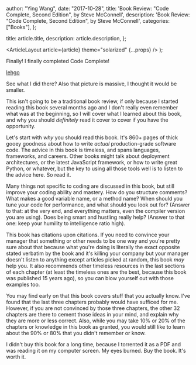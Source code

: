 
  author: "Ying Wang",
  date: "2017-10-28",
  title: 'Book Review: "Code Complete, Second Edition", by Steve McConnell',
  description:
    'Book Review: "Code Complete, Second Edition", by Steve McConnell',
  categories: ["Books"],
};

  title: article.title,
  description: article.description,
};

  <ArticleLayout article={article} theme="solarized" {...props} />
);

Finally! I finally completed Code Complete!

[lehgo](/img/posts/2017/10/28/code_complete_second_edition_1.png)

See what I did there? Also that picture is massive, I thought it would be smaller.

This isn't going to be a traditional book review, if only because I started reading this book several months ago and I don't really even remember what was at the beginning, so I will cover what I learned about this book, and why you should _definitely_ read it cover to cover if you have the opportunity.

Let's start with _why_ you should read this book. It's 860+ pages of thick gooey goodness about how to write _actual_ production-grade software code. The advice in this book is timeless, and spans languages, frameworks, and careers. Other books might talk about deployment architectures, or the latest JavaScript framework, or how to write great Python, or whatever, but the key to using all those tools well is to listen to the advice here. So read it.

Many things not specific to coding are discussed in this book, but still improve your coding ability and mastery. How do you structure comments? What makes a good variable name, or a method name? When should you tune your code for performance, and what should you look out for? (Answer to that: at the very end, and everything matters, even the compiler version you are using). Does being smart and hustling really help? (Answer to that one: keep your humility to intelligence ratio high).

This book has citations upon citations. If you need to convince your manager that something or other needs to be one way and you're pretty sure about that because what you're doing is literally the exact opposite stated verbatim by the book and it's killing your company but your manager doesn't listen to anything except articles picked at random, this book _may_ help you. It also recommends other timeless resources in the last sections of each chapter (at least the timeless ones are the best, because this book was published 15 years ago), so you can blow yourself out with those examples too.

You may find early on that this book covers stuff that you actually know. I've found that the last three chapters probably would have sufficed for me. However, if you are not convinced by those three chapters, the other 32 chapters are there to cement those ideas in your mind, and explain why they are more or less correct. Also, while you may take 10% or 20% of the chapters or knowledge in this book as granted, you would still like to learn about the 90% or 80% that you didn't remember or know.

I didn't buy this book for a long time, because I torrented it as a PDF and was reading it on my computer screen. My eyes burned. Buy the book. It's worth it.
